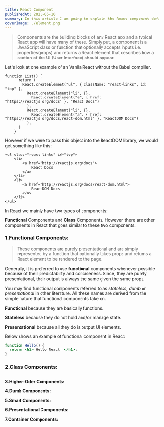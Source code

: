 ```yaml
---
title: React Component
publishedAt: 2021-05-10
summary: In this article I am going to explain the React component definition and will explain the types.
coverImage: ./element.png
---
```


> Components are the building blocks of any React app and a typical React app will have many of these. Simply put, a component is a JavaScript class or function that optionally accepts inputs i.e. properties(props) and returns a React element that describes how a section of the UI (User Interface) should appear.

Let's look at one example of an Vanila React without the Babel compliler.

```
function List() {
      return (
        React.createElement("ul", { className: "react-links", id: "top" },
          React.createElement("li", {},
            React.createElement("a", { href: "https://reactjs.org/docs" }, "React Docs")
          ),
          React.createElement("li", {},
            React.createElement("a", { href: "https://reactjs.org/docs/react-dom.html" }, "ReactDOM Docs")
          ),
      )
    }
```

However if we were to pass this object into the ReactDOM library, we would get something like this:

```
<ul class="react-links" id="top">
    <li>
        <a href="http://reactjs.org/docs">
            React Docs
        </a>
    </li>
    <li>
        <a href="http://reactjs.org/docs/react-dom.html">
            ReactDOM Docs
        </a>
    </li>
</ul>
```

In React we mainly have two types of components:

**Functional** Components and **Class** Components. However, there are
other components in React that goes similar to these two components.

### 1.Functional Components:

> These components are purely presentational and are simply represented by a function that optionally takes props and returns a React element to be rendered to the page.

Generally, it is preferred to use **functional** components whenever possible because of their predictability and conciseness. Since, they are purely presentational, their output is always the same given the same props.

You may find functional components referred to as _stateless, dumb_ or _presentational_ in other literature. All these names are derived from the simple nature that functional components take on.

**Functional** because they are basically functions.

**Stateless** because they do not hold and/or manage state.

**Presentational** because all they do is output UI elements.

Below shows an example of functional component in React:

```jsx
function Hello() {
  return <h1> Hello React! </h1>;
}
```

### 2.Class Components:

```jsx

```

**3.Higher-Oder Components:**

**4.Dumb Components:**

**5.Smart Components:**

**6.Presentational Components:**

**7.Container Components:**
